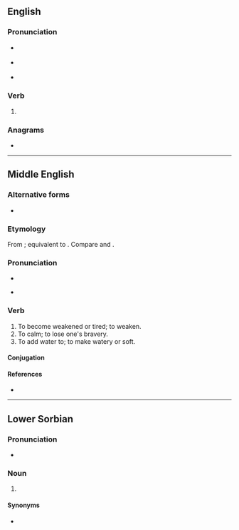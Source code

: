 ==English==

===Pronunciation===
* {{a|GenAm}} {{IPA|/ˈwoʊkən/|lang=en}}
* {{a|RP}} {{IPA|/ˈwəʊkən/|lang=en}}
* {{rhymes|əʊkən|lang=en}}

===Verb===
{{head|en|past participle}}

# {{past participle of|wake|lang=en|nocat=1}}

===Anagrams===
* {{anagrams|en|a=eknow|Keown|knowe}}

----

==Middle English==

===Alternative forms===
* {{alter|enm|wakien|waken}}

===Etymology===
From {{inh|enm|ang|wācian}}; equivalent to {{af|enm|woke|-en}}. Compare {{m|enm|weyken}} and {{noncog|ang|wǣcan}}.

===Pronunciation===
* {{IPA|lang=enm|/ˈwɔːkən/}}
* {{a|Northern ME|Early ME}} {{IPA|lang=enm|/ˈwɑːkən/}}

===Verb===
{{head|enm|verb}} {{tlb|enm|rare}}

# To become weakened or tired; to weaken.
# To calm; to lose one's bravery.
# To add water to; to make watery or soft.

====Conjugation====
{{enm-conj-wk|wok}}

====References====
* {{R:MED Online|entry=wōken (v.) |id=MED53318|accessdate=2018-11-27}}

----

==Lower Sorbian==

===Pronunciation===
* {{IPA|[ˈɔkʲɛn]|lang=dsb}}

===Noun===
{{head|dsb|noun form}}

# {{inflection of|wokno||gen|p|lang=dsb}}

====Synonyms====
* {{l|dsb|woknow}}
